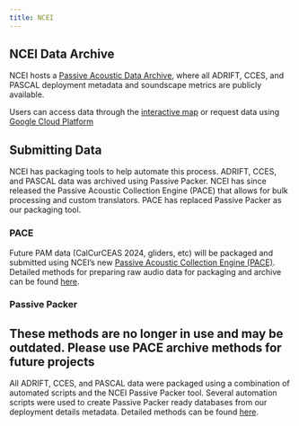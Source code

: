 ```yaml
---
title: NCEI
---
```


## NCEI Data Archive

NCEI hosts a [Passive Acoustic Data Archive](https://www.ncei.noaa.gov/products/passive-acoustic-data), where all ADRIFT, CCES, and PASCAL deployment metadata and soundscape metrics are publicly available.

Users can access data through the [interactive map](https://www.ncei.noaa.gov/maps/passive-acoustic-data/) or request data using [Google Cloud Platform](https://console.cloud.google.com/marketplace/details/noaa-public/passive_acoustic_monitoring?pli=1&project=ggn-nmfs-pamdata-prod-1)

## Submitting Data

NCEI has packaging tools to help automate this process. ADRIFT, CCES, and PASCAL data was archived using Passive Packer. NCEI has since released the Passive Acoustic Collection Engine (PACE) that allows for bulk processing and custom translators. PACE has replaced Passive Packer as our packaging tool.

### PACE

Future PAM data (CalCurCEAS 2024, gliders, etc) will be packaged and submitted using NCEI's new [Passive Acoustic Collection Engine (PACE)](https://github.com/CI-CMG/pace). Detailed methods for preparing raw audio data for packaging and archive can be found [here](https://github.com/Kourtney-Burger/NCEI-PACE-Data-Archive).

### Passive Packer

::: callout-note
## These methods are no longer in use and may be outdated. Please use PACE archive methods for future projects
:::

All ADRIFT, CCES, and PASCAL data were packaged using a combination of automated scripts and the NCEI Passive Packer tool. Several automation scripts were used to create Passive Packer ready databases from our deployment details metadata. Detailed methods can be found [here](https://sael-swfsc.github.io/adrift-analysis-methods/content/DataArchive/NCEI.html).
